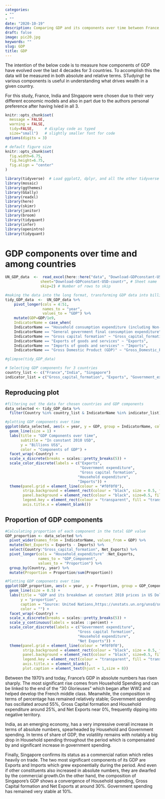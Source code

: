 ```yaml
---
categories:
- ""
- ""
date: "2020-10-19"
description: Comparing GDP and its components over time between France, India and Singapore
draft: false
image: pic20.jpg
keywords: ""
slug: GDP
title: GDP
---
```


The intention of the below code is to measure how components of GDP have evolved over the last 4 decades for 3 countries. To accomplish this the data will be measured in both absolute and relative terms. STudyingt he various components is useful in understanding what drives wealth in a given country. 

For this study, France, India and SIngapore were chosen due to their very different economic models and also in part due to the authors personal preference after having lvied in all 3. 

```r
knitr::opts_chunk$set(
  message = FALSE, 
  warning = FALSE, 
  tidy=FALSE,     # display code as typed
  size="small")   # slightly smaller font for code
options(digits = 3)

# default figure size
knitr::opts_chunk$set(
  fig.width=6.75, 
  fig.height=6.75,
  fig.align = "center"
)
```


```r
library(tidyverse)  # Load ggplot2, dplyr, and all the other tidyverse packages
library(mosaic)
library(ggthemes)
library(GGally)
library(readxl)
library(here)
library(skimr)
library(janitor)
library(broom)
library(tidyquant)
library(infer)
library(openintro)
library(tidyquant)
```


# GDP components over time and among countries

```r

UN_GDP_data  <-  read_excel(here::here("data", "Download-GDPconstant-USD-countries.xls"), # Excel filename
                sheet="Download-GDPconstant-USD-countr", # Sheet name
                skip=2) # Number of rows to skip

```

```r
#making the data into the long format, transforming GDP data into billions and renaming components
tidy_GDP_data  <-  UN_GDP_data %>% 
    pivot_longer(cols = 4:51,
                 names_to = "year",
                 values_to = "GDP") %>% 
    mutate(GDP=GDP/1e9, 
    IndicatorName = case_when(
    IndicatorName == "Household consumption expenditure (including Non-profit institutions serving households)" ~ "Household_expenditure",
    IndicatorName == "General government final consumption expenditure" ~ "Government_expenditure",
    IndicatorName == "Gross capital formation" ~ "Gross_capital_formation",
    IndicatorName == "Exports of goods and services" ~ "Exports",
    IndicatorName == "Imports of goods and services" ~ "Imports",
    IndicatorName == "Gross Domestic Product (GDP)" ~ "Gross_Domestic_Product"))

#glimpse(tidy_GDP_data)

# Selecting GDP components for 3 countries
country_list <- c("France","India", "Singapore")
indicator_list = c("Gross_capital_formation", "Exports", "Government_expenditure", "Household_expenditure", "Imports")

```

## Reproducing plot

```r
#filtering out the data for chosen countries and GDP components
data_selected <- tidy_GDP_data %>% 
  filter(Country %in% country_list & IndicatorName %in% indicator_list)

#plotting GDP components over time
ggplot(data_selected, aes(x = year, y = GDP, group = IndicatorName, color = IndicatorName)) +
  geom_line(size = 1) +
  labs(title = "GDP Components over time", 
       subtitle = "In constant 2010 USD", 
       y = "Billions US$", 
       color = "Components of GDP") +
  facet_wrap(~Country) +
  scale_x_discrete(breaks = scales::pretty_breaks(5)) +
  scale_color_discrete(labels = c("Exports",
                                  "Government expenditure",
                                  "Gross capital formation",
                                 "Household expenditure",
                                 "Imports")) +
  theme(panel.grid = element_line(colour = "#f0f0f0"),
        strip.background = element_rect(colour = "black", size = 0.5, fill = "grey"),
        panel.background = element_rect(colour = "black", size=0.5, fill = NA),
        legend.key = element_rect(colour = "transparent", fill = "transparent"),
        axis.title.x = element_blank())
```

## Proportion of GDP components

```r
#Calculating proportion of each component in the total GDP value
GDP_proportion <- data_selected %>%
  pivot_wider(names_from = IndicatorName, values_from = GDP) %>%
  mutate(Net_Exports = Exports - Imports) %>%
  select(Country:"Gross_capital_formation", Net_Exports) %>%
  pivot_longer(cols = "Household_expenditure" :Net_Exports,
               names_to = "GDP_Component", 
               values_to = "Proportion") %>%
  group_by(Country, year) %>%
  mutate(Proportion = Proportion/sum(Proportion))

#Plotting GDP components over time
ggplot(GDP_proportion, aes(x = year, y = Proportion, group = GDP_Component, color = GDP_Component)) +
  geom_line(size = 0.5) +
  labs(title = "GDP and its breakdown at constant 2010 prices in US Dollars", 
       y = "proportion", 
       caption = "Source: United Nations,https://unstats.un.org/unsd/snaama/Downloads",
       color = "") +
  facet_wrap(~Country) +
  scale_x_discrete(breaks = scales::pretty_breaks(5)) +
  scale_y_continuous(labels = scales ::percent) +
  scale_color_discrete(labels = c("Government expenditure",
                                 "Gross capital formation", 
                                 "Household expenditure",
                                 "Net Exports")) +
  theme(panel.grid = element_line(colour = "#f0f0f0"),
        strip.background = element_rect(colour = "black", size = 0.5, fill = "grey80"),
        panel.background = element_rect(colour = "black", size=0.5, fill = NA),
        legend.key = element_rect(colour = "transparent", fill = "transparent"),
        axis.title.x = element_blank(),
        plot.caption = element_text(hjust = 1,size = 8))
```

Between the 1970's and today, France's GDP in absolute numbers has risen sharply. The most significant rise comes from Household Spending and can be linked to the end of the "30 Glorieuses" which began after WW2 and helped develop the French middle class. Meanwhile, the composition in terms of percentage has remained relatively stable; Government spending has oscillated around 55%, Gross Capital formation and Household expenditure around 25%, and Net Exports near 0%, frequently dipping into negative territory.

India, as an emerging economy, has a very impressive overall increase in terms of absolute numbers, spearheaded by Household and Government spending. In terms of share of GDP, the volatility remains with notably a big drop in Household spending throughout the period which is compensated by and significant increase in government spending. 

Finally, Singapore confirms its status as a commercial nation which relies heavily on trade. The two most significant components of its GDP are Exports and Imports which grew exponentially during the period. And even if other constituents also increased in absolute numbers, they are dwarfed by the commercial growth.On the other hand, the composition of Singapore's GDP shows a convergence of Household spending, Gross Capital formation and Net Exports at around 30%. Government spending has remained very stable at 10%. 




